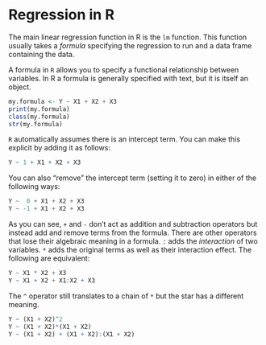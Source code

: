 # Regression in R

The main linear regression function in R is the `lm` function. This function usually takes a _formula_ specifying the regression to run and a data frame containing the data.

A formula in `R` allows you to specify a functional relationship between variables. In R a formula is generally specified with text, but it is itself an object.

```r
my.formula <- Y ~ X1 + X2 + X3
print(my.formula)
class(my.formula)
str(my.formula)
```

`R` automatically assumes there is an intercept term. You can make this explicit by adding it as follows:

```r
Y ~ 1 + X1 + X2 + X3
```

You can also "remove" the intercept term (setting it to zero) in either of the following ways:

```r
Y ~  0 + X1 + X2 + X3
Y ~ -1 + X1 + X2 + X3
```

As you can see, `+` and `-` don't act as addition and subtraction operators but instead add and remove terms from the formula. There are other operators that lose their algebraic meaning in a formula.  `:` adds the _interaction_ of two variables. `*` adds the original terms as well as their interaction effect. The following are equivalent:

```r
Y ~ X1 * X2 + X3
Y ~ X1 + X2 + X1:X2 + X3
```

The `^` operator still translates to a chain of `*` but the star has a different meaning.

```r
Y ~ (X1 + X2)^2
Y ~ (X1 + X2)*(X1 + X2)
Y ~ (X1 + X2) + (X1 + X2):(X1 + X2)
```

